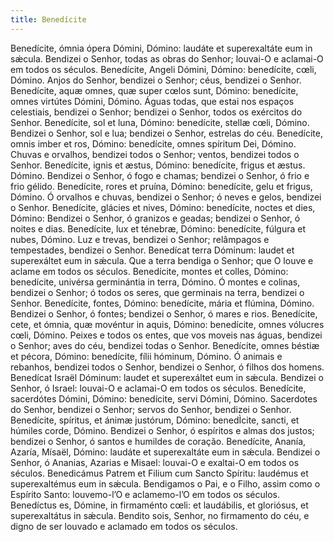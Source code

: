 ```yaml
---
title: Benedícite
---
```


<div class="side-by-side not-content">
  <span>
    Benedícite, ómnia ópera Dómini, Dómino: laudáte et superexaltáte eum in
    sǽcula.
  </span>
  <span>
    Bendizei o Senhor, todas as obras do Senhor; louvai-O e aclamai-O em todos
    os séculos.
  </span>
  <span>Benedícite, Angeli Dómini, Dómino: benedícite, cœli, Dómino.</span>
  <span>Anjos do Senhor, bendizei o Senhor; céus, bendizei o Senhor.</span>
  <span>
    Benedícite, aquæ omnes, quæ super cœlos sunt, Dómino: benedícite, omnes
    virtútes Dómini, Dómino.
  </span>
  <span>
    Águas todas, que estai nos espaços celestiais, bendizei o Senhor; bendizei o
    Senhor, todos os exércitos do Senhor.
  </span>
  <span>Benedícite, sol et luna, Dómino: benedícite, stellæ cœli, Dómino.</span>
  <span>Bendizei o Senhor, sol e lua; bendizei o Senhor, estrelas do céu.</span>
  <span>
    Benedícite, omnis imber et ros, Dómino: benedícite, omnes spíritum Dei,
    Dómino.
  </span>
  <span>
    Chuvas e orvalhos, bendizei todos o Senhor; ventos, bendizei todos o Senhor.
  </span>
  <span>
    Benedícite, ignis et æstus, Dómino: benedícite, frigus et æstus. Dómino.
  </span>
  <span>
    Bendizei o Senhor, ó fogo e chamas; bendizei o Senhor, ó frio e frio gélido.
  </span>
  <span>
    Benedícite, rores et pruína, Dómino: benedícite, gelu et frigus, Dómino.
  </span>
  <span>
    Ó orvalhos e chuvas, bendizei o Senhor; ó neves e gelos, bendizei o Senhor.
  </span>
  <span>
    Benedícite, glácies et nives, Dómino: benedícite, noctes et dies, Dómino:
  </span>
  <span>
    Bendizei o Senhor, ó granizos e geadas; bendizei o Senhor, ó noites e dias.
  </span>
  <span>
    Benedícite, lux et ténebræ, Dómino: benedícite, fúlgura et nubes, Dómino.
  </span>
  <span>
    Luz e trevas, bendizei o Senhor; relâmpagos e tempestades, bendizei o
    Senhor.
  </span>
  <span>Benedícat terra Dóminum: laudet et superexáltet eum in sǽcula.</span>
  <span>
    Que a terra bendiga o Senhor; que O louve e aclame em todos os séculos.
  </span>
  <span>
    Benedícite, montes et colles, Dómino: benedícite, univérsa germinántia in
    terra, Dómino.
  </span>
  <span>
    Ó montes e colinas, bendizei o Senhor; ó todos os seres, que germinais na
    terra, bendizei o Senhor.
  </span>
  <span>Benedícite, fontes, Dómino: benedícite, mária et flúmina, Dómino.</span>
  <span>Bendizei o Senhor, ó fontes; bendizei o Senhor, ó mares e rios.</span>
  <span>
    Benedícite, cete, et ómnia, quæ movéntur in aquis, Dómino: benedícite, omnes
    vólucres cœli, Dómino.
  </span>
  <span>
    Peixes e todos os entes, que vos moveis nas águas, bendizei o Senhor; aves
    do céu, bendizei todas o Senhor.
  </span>
  <span>
    Benedícite, omnes béstiæ et pécora, Dómino: benedícite, fílii hóminum,
    Dómino.
  </span>
  <span>
    Ó animais e rebanhos, bendizei todos o Senhor, bendizei o Senhor, ó filhos
    dos homens.
  </span>
  <span>Benedícat Israël Dóminum: laudet et superexáltet eum in sǽcula.</span>
  <span>
    Bendizei o Senhor, ó Israel: louvai-O e aclamai-O em todos os séculos.
  </span>
  <span>
    Benedícite, sacerdótes Dómini, Dómino: benedícite, servi Dómini, Dómino.
  </span>
  <span>
    Sacerdotes do Senhor, bendizei o Senhor; servos do Senhor, bendizei o
    Senhor.
  </span>
  <span>
    Benedícite, spíritus, et ánimæ justórum, Dómino: benedÌcite, sancti, et
    húmiles corde, Dómino.
  </span>
  <span>
    Bendizei o Senhor, ó espíritos e almas dos justos; bendizei o Senhor, ó
    santos e humildes de coração.
  </span>
  <span>
    Benedícite, Ananía, Azaría, Mísaël, Dómino: laudáte et superexaltáte eum in
    sǽcula.
  </span>
  <span>
    Bendizei o Senhor, ó Ananias, Azarias e Misael: louvai-O e exaltai-O em
    todos os séculos.
  </span>
  <span>
    Benedicámus Patrem et Filium cum Sancto Spíritu: laudémus et superexaltémus
    eum in sǽcula.
  </span>
  <span>
    Bendigamos o Pai, e o Filho, assim como o Espírito Santo: louvemo-l’O e
    aclamemo-l’O em todos os séculos.
  </span>
  <span>
    Benedíctus es, Dómine, in firmaménto cœli: et laudábilis, et gloriósus, et
    superexaltátus in sǽcula.
  </span>
  <span>
    Bendito sois, Senhor, no firmamento do céu, e digno de ser louvado e
    aclamado em todos os séculos.
  </span>
</div>
